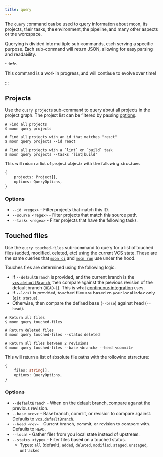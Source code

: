 ```yaml
---
title: query
---
```


The `query` command can be used to query information about moon, its projects, their tasks, the
environment, the pipeline, and many other aspects of the workspace.

Querying is divided into multiple sub-commands, each serving a specific purpose. Each sub-command
will return JSON, allowing for easy parsing and readability.

:::info

This command is a work in progress, and will continue to evolve over time!

:::

## Projects

Use the `query projects` sub-command to query about all projects in the project graph. The project
list can be filtered by passing [options](#options).

```shell
# Find all projects
$ moon query projects

# Find all projects with an id that matches "react"
$ moon query projects --id react

# Find all projects with a `lint` or `build` task
$ moon query projects --tasks 'lint|build'
```

This will return a list of project objects with the following structure:

```ts
{
	projects: Project[],
	options: QueryOptions,
}
```

### Options

- `--id <regex>` - Filter projects that match this ID.
- `--source <regex>` - Filter projects that match this source path.
- `--tasks <regex>` - Filter projects that have the following tasks.

## Touched files

Use the `query touched-files` sub-command to query for a list of touched files (added, modified,
deleted, etc) using the current VCS state. These are the same queries that [`moon ci`](./ci) and
[`moon run`](./run) use under the hood.

Touches files are determined using the following logic:

- If `--defaultBranch` is provided, and the current branch is the
  [`vcs.defaultBranch`](../config/workspace#defaultbranch), then compare against the previous
  revision of the default branch (`HEAD~1`). This is what [continuous integration](../guides/ci)
  uses.
- If `--local` is provided, touched files are based on your local index only (`git status`).
- Otherwise, then compare the defined base (`--base`) against head (`--head`).

```shell
# Return all files
$ moon query touched-files

# Return deleted files
$ moon query touched-files --status deleted

# Return all files between 2 revisions
$ moon query touched-files --base <branch> --head <commit>
```

This will return a list of absolute file paths with the following stsructure:

```ts
{
	files: string[],
	options: QueryOptions,
}
```

### Options

- `--defaultBranch` - When on the default branch, compare against the previous revision.
- `--base <rev>` - Base branch, commit, or revision to compare against. Defaults to
  [`vcs.defaultBranch`](../config/workspace#defaultbranch).
- `--head <rev>` - Current branch, commit, or revision to compare with. Defaults to `HEAD`.
- `--local` - Gather files from you local state instead of upstream.
- `--status <type>` - Filter files based on a touched status.
  - Types: `all` (default), `added`, `deleted`, `modified`, `staged`, `unstaged`, `untracked`
